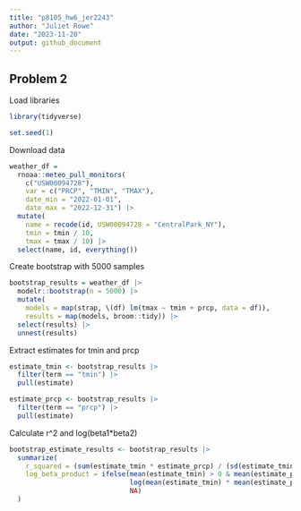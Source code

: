 ```yaml
---
title: "p8105_hw6_jer2243"
author: "Juliet Rowe"
date: "2023-11-20"
output: github_document
---
```


## Problem 2

Load libraries
```r
library(tidyverse)

set.seed(1)
```


Download data
```r
weather_df = 
  rnoaa::meteo_pull_monitors(
    c("USW00094728"),
    var = c("PRCP", "TMIN", "TMAX"), 
    date_min = "2022-01-01",
    date_max = "2022-12-31") |>
  mutate(
    name = recode(id, USW00094728 = "CentralPark_NY"),
    tmin = tmin / 10,
    tmax = tmax / 10) |>
  select(name, id, everything())
```

Create bootstrap with 5000 samples
```r
bootstrap_results = weather_df |> 
  modelr::bootstrap(n = 5000) |> 
  mutate(
    models = map(strap, \(df) lm(tmax ~ tmin + prcp, data = df)),
    results = map(models, broom::tidy)) |> 
  select(results) |> 
  unnest(results)

```

Extract estimates for tmin and prcp
```r
estimate_tmin <- bootstrap_results |> 
  filter(term == "tmin") |> 
  pull(estimate)

estimate_prcp <- bootstrap_results |>
  filter(term == "prcp") |> 
  pull(estimate)
```

Calculate r^2 and log(beta1*beta2)
```r
bootstrap_estimate_results <- bootstrap_results |>
  summarize(
    r_squared = (sum(estimate_tmin * estimate_prcp) / (sd(estimate_tmin) * sd(estimate_prcp)))^2,
    log_beta_product = ifelse(mean(estimate_tmin) > 0 & mean(estimate_prcp) > 0,
                              log(mean(estimate_tmin) * mean(estimate_prcp)),
                              NA)
  )

```

